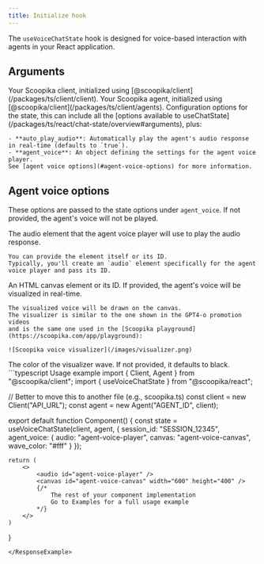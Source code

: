```yaml
---
title: Initialize hook
---
```


The `useVoiceChatState` hook is designed for voice-based interaction with agents in your React application.

## Arguments

<ParamField path="client" type="Client" required>
    Your Scoopika client, initialized using [@scoopika/client](/packages/ts/client/client).
</ParamField>

<ParamField path="agent" type="Agent" required>
    Your Scoopika agent, initialized using [@scoopika/client](/packages/ts/client/agents).
</ParamField>

<ParamField path="options" type="Object">
    Configuration options for the state, 
    this can include all the [options available to useChatState](/packages/ts/react/chat-state/overview#arguments), 
    plus:

    - **auto_play_audio**: Automatically play the agent's audio response in real-time (defaults to `true`).
    - **agent_voice**: An object defining the settings for the agent voice player. 
    See [agent voice options](#agent-voice-options) for more information.

</ParamField>

## Agent voice options

These options are passed to the state options under `agent_voice`. 
If not provided, the agent's voice will not be played.

<ParamField path="audio" type="HTMLAudioElement | string" required>
    The audio element that the agent voice player will use to play the audio response.

    You can provide the element itself or its ID. 
    Typically, you'll create an `audio` element specifically for the agent voice player and pass its ID.
</ParamField>

<ParamField path="canvas" type="HTMLCanvasElement | string">
    An HTML canvas element or its ID. If provided, the agent's voice will be visualized in real-time.

    The visualized voice will be drawn on the canvas. 
    The visualizer is similar to the one shown in the GPT4-o promotion videos 
    and is the same one used in the [Scoopika playground](https://scoopika.com/app/playground):

    ![Scoopika voice visualizer](/images/visualizer.png)
</ParamField>

<ParamField path="wave_color" type="string">
    The color of the visualizer wave. If not provided, it defaults to black.
</ParamField>

<ResponseExample>
```typescript Usage example
import { Client, Agent } from "@scoopika/client";
import { useVoiceChatState } from "@scoopika/react";

// Better to move this to another file (e.g., scoopika.ts)
const client = new Client("API_URL");
const agent = new Agent("AGENT_ID", client);

export default function Component() {
    const state = useVoiceChatState(client, agent, {
        session_id: "SESSION_12345",
        agent_voice: {
            audio: "agent-voice-player",
            canvas: "agent-voice-canvas",
            wave_color: "#fff"
        }
    });

    return (
        <>
            <audio id="agent-voice-player" />
            <canvas id="agent-voice-canvas" width="600" height="400" />
            {/* 
                The rest of your component implementation
                Go to Examples for a full usage example
            */}
        </>
    )
}
```
</ResponseExample>